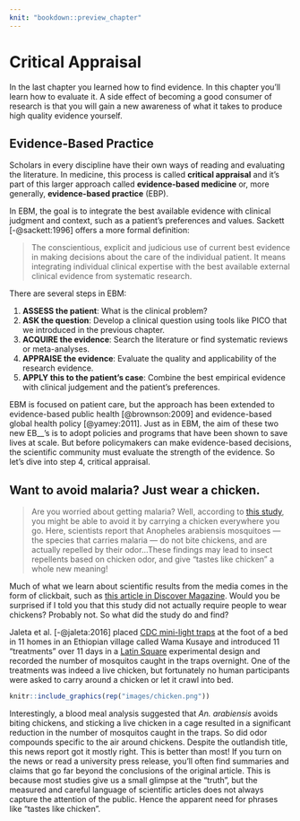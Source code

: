 ```yaml
--- 
knit: "bookdown::preview_chapter"
---
```


# Critical Appraisal {#critical}

In the last chapter you learned how to find evidence. In this chapter you'll learn how to evaluate it. A side effect of becoming a good consumer of research is that you will gain a new awareness of what it takes to produce high quality evidence yourself.

## Evidence-Based Practice

Scholars in every discipline have their own ways of reading and evaluating the literature. In medicine, this process is called **critical appraisal** and it's part of this larger approach called **evidence-based medicine** or, more generally, **evidence-based practice** (EBP). 

In EBM, the goal is to integrate the best available evidence with clinical judgment and context, such as a patient's preferences and values. Sackett [-@sackett:1996] offers a more formal definition:

> The conscientious, explicit and judicious use of current best evidence in making decisions about the care of the individual patient. It means integrating individual clinical expertise with the best available external clinical evidence from systematic research.

There are several steps in EBM: 

1. **ASSESS the patient**: What is the clinical problem?
2. **ASK the question**: Develop a clinical question using tools like PICO that we introduced in the previous chapter.
3. **ACQUIRE the evidence**: Search the literature or find systematic reviews or meta-analyses.
4. **APPRAISE the evidence**: Evaluate the quality and applicability of the research evidence.
5. **APPLY this to the patient's case**: Combine the best empirical evidence with clinical judgement and the patient's preferences.

EBM is focused on patient care, but the approach has been extended to evidence-based public health [@brownson:2009] and evidence-based global health policy [@yamey:2011]. Just as in EBM, the aim of these two new EB__'s is to adopt policies and programs that have been shown to save lives at scale. But before policymakers can make evidence-based decisions, the scientific community must evaluate the strength of the evidence. So let's dive into step 4, critical appraisal.

## Want to avoid malaria? Just wear a chicken.

> Are you worried about getting malaria? Well, according to [this study](http://malariajournal.biomedcentral.com/articles/10.1186/s12936-016-1386-3), you might be able to avoid it by carrying a chicken everywhere you go. Here, scientists report that Anopheles arabiensis mosquitoes — the species that carries malaria — do not bite chickens, and are actually repelled by their odor...These findings may lead to insect repellents based on chicken odor, and give “tastes like chicken” a whole new meaning!

Much of what we learn about scientific results from the media comes in the form of clickbait, such as [this article in Discover Magazine](http://blogs.discovermagazine.com/seriouslyscience/2016/07/27/your-next-mosquito-repellant-could-be-made-from-chicken-odor/#.V6HRqJMrLwc). Would you be surprised if I told you that this study did not actually require people to wear chickens? Probably not. So what did the study do and find?

Jaleta et al. [-@jaleta:2016] placed [CDC mini-light traps](http://www.cdc.gov/museum/history/mosquito.html) at the foot of a bed in 11 homes in an Ethiopian village called Wama Kusaye and introduced 11 "treatments" over 11 days in a [Latin Square](https://en.wikipedia.org/wiki/Latin_square) experimental design and recorded the number of mosquitos caught in the traps overnight. One of the treatments was indeed a live chicken, but fortunately no human participants were asked to carry around a chicken or let it crawl into bed. 

```r
knitr::include_graphics(rep("images/chicken.png"))
```

Interestingly, a blood meal analysis suggested that *An. arabiensis* avoids biting chickens, and sticking a live chicken in a cage resulted in a significant reduction in the number of mosquitos caught in the traps. So did odor compounds specific to the air around chickens. Despite the outlandish title, this news report got it mostly right. This is better than most! If you turn on the news or read a university press release, you'll often find summaries and claims that go far beyond the conclusions of the original article. This is because most studies give us a small glimpse at the "truth", but the measured and careful language of scientific articles does not always capture the attention of the public. Hence the apparent need for phrases like "tastes like chicken".
